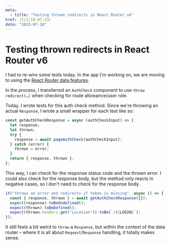 ```yaml
---
meta:
  - title: "Testing thrown redirects in React Router v6"
href: /til/18-07-23/
date: "2023-07-18"
---
```


# Testing thrown redirects in React Router v6

I had to re-wire some tests today. In the app I'm working on, we are moving to
using the
[React Router data features](https://reactrouter.com/en/main/routers/picking-a-router#using-v64-data-apis).

In the process, I transferred an `AuthCheck` component to use
`throw redirect(…)` when checking for route allowance/user role.

Today, I wrote tests for this auth check method. Since we're throwing an actual
`Response`, I wrote a small wrapper for each test like so:

```js
const getAuthCheckResponse = async (authCheckInput) => {
  let response;
  let thrown;
  try {
    response = await pageAuthCheck(authCheckInput);
  } catch (error) {
    thrown = error;
  }
  return { response, thrown };
};
```

This way, I can check for the response status code and the thrown error. I could
also check for the response body, but the method only reacts in negative cases,
so I don't need to check for the response body.

```js
it("throws an error and redirects if token is missing", async () => {
  const { response, thrown } = await getAuthCheckResponse({});
  expect(response).toBeUndefined();
  expect(thrown).toBeDefined();
  expect(thrown.headers.get("Location")).toBe(`/${LOGIN}`);
});
```

It still feels a bit weird to `throw` a `Response`, but within the context of
the data router – where it is all about `Request`/`Response` handling, it
totally makes sense.

